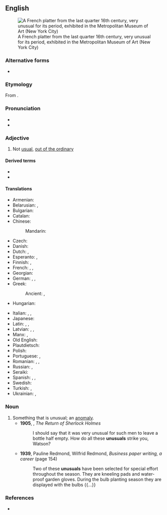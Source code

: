 ==English==
[[File:Platter MET DT574 (cropped).jpg|thumb|A French platter from the last quarter 16th century, very unusual for its period, exhibited in the Metropolitan Museum of Art (New York City)]]

===Alternative forms===
* {{alter|en|unusuall||obsolete}}

===Etymology===
From {{af|en|un-|usual}}.

===Pronunciation===
* {{IPA|en|/ʌnˈjuːʒuəl/|/ʌnˈjuːʒəl/}}
* {{audio|en|en-us-unusual.ogg|Audio (US)}}

===Adjective===
{{en-adj}}

# Not [[usual]], [[out of the ordinary]]
#: {{ux|en|Every once in a while, though, Idol comes across an '''unusual''' talent who just blows everyone away.}}
#: {{ux|en|It’s definitely not '''unusual''' for a couple to meet through friends or be set up on a date.}}
#: {{ux|en|His behavior was '''unusual''' in that it was considered childish for a man of his age.}}
#: {{ux|en|I’ve had no problem with female docs. I’ve had some – how should I say it – '''unusual''' experiences with a couple of male ones. And I have heard from girlfriends about their '''unusual''' experiences as well.}}
#: {{syn|en|uncommon|rare|extraordinary|remarkable|Thesaurus:strange}}
#: {{ant|en|normal|usual|common|ordinary}}

====Derived terms====
* {{l|en|unusually}}
* {{l|en|unusualness}}

====Translations====
{{trans-top|not usual}}
* Armenian: {{t|hy|արտասովոր}}
* Belarusian: {{t|be|нязвы́чны}}, {{t|be|нязвы́клы}}
* Bulgarian: {{t+|bg|необикновен}}
* Catalan: {{t+|ca|inusual}}
* Chinese:
*: Mandarin: {{t+|cmn|稀有|tr=xīyǒu}}
* Czech: {{t+|cs|neobvyklý|m}}
* Danish: {{t|da|usædvanlig}}
* Dutch: {{t+|nl|ongebruikelijk}}, {{t+|nl|ongewoon}}
* Esperanto: {{t|eo|nekutima}}, {{t|eo|neordinara}}
* Finnish: {{t+|fi|erikoinen}}, {{t+|fi|epätavallinen}}
* French: {{t+|fr|inhabituel}}, {{t+|fr|insolite}}, {{t+|fr|inusuel}}
* Georgian: {{t|ka|უჩვეულო}}
* German: {{t+|de|ungewöhnlich}}, {{t+|de|unüblich}}, {{t+|de|ungebräuchlich}}
* Greek:
*: Ancient: {{t|grc|ἀήθης}}, {{t|grc|ἄτοπος}}
* Hungarian: {{t+|hu|szokatlan}}
{{trans-mid}}
* Italian: {{t+|it|insolito}}, {{t+|it|particolare}}, {{t+|it|inusuale}}
* Japanese: {{t+|ja|珍しい|tr=めずらしい, mezurashii|sc=Jpan}}
* Latin: {{t|la|ēnormis}}, {{t|la|insuētus}}, {{t|la|insolens}}
* Latvian: {{t|lv|neparasts}}, {{t|lv|svešāds}}, {{t|lv|savāds}}
* Manx: {{t|gv|neuoayllagh}}, {{t|gv|neuchadjin}}
* Old English: {{t|ang|unġewunelīċ}}
* Plautdietsch: {{t|pdt|besonda}}
* Polish: {{t+|pl|niezwykły}}
* Portuguese: {{t+|pt|inesperado}}, {{t|pt|inusual}}
* Romanian: {{t+|ro|ciudat}}, {{t+|ro|insolit}}, {{t+|ro|neobișnuit}}
* Russian: {{t+|ru|необы́чный}}, {{t+|ru|необыкнове́нный}}
* Seraiki: {{t|skr|اَݨہووݨاں|tr=aṇhovaṇā}}
* Spanish: {{t+|es|inusual}}, {{t+|es|inusitado}}, {{t+|es|desusado}}
* Swedish: {{t+|sv|ovanlig}}
* Turkish: {{t+|tr|alışılmadık}}, {{t+|tr|olağandışı}}
* Ukrainian: {{t|uk|незви́чний}}, {{t|uk|незвича́йний}}
{{trans-bottom}}

===Noun===
{{en-noun}}

# Something that is unusual; an [[anomaly]].
#* '''1905''', {{w|Arthur Conan Doyle}}, ''The Return of Sherlock Holmes''
#*: I should say that it was very unusual for such men to leave a bottle half empty. How do all these '''unusuals''' strike you, Watson?
#* '''1939''', Pauline Redmond, Wilfrid Redmond, ''Business paper writing, a career'' (page 154)
#*: Two of these '''unusuals''' have been selected for special effort throughout the season. They are kneeling pads and water-proof garden gloves. During the bulb planting season they are displayed with the bulbs {{...}}

===References===
* {{R:OneLook}}